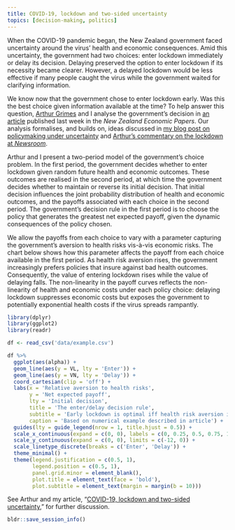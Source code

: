 ```yaml
---
title: COVID-19, lockdown and two-sided uncertainty
topics: [decision-making, politics]
---
```


When the COVID-19 pandemic began, the New Zealand government faced uncertainty around the virus' health and economic consequences.
Amid this uncertainty, the government had two choices: enter lockdown immediately or delay its decision.
Delaying preserved the option to enter lockdown if its necessity became clearer.
However, a delayed lockdown would be less effective if many people caught the virus while the government waited for clarifying information.

We know now that the government chose to enter lockdown early.
Was this the best choice given information available at the time?
To help answer this question, [Arthur Grimes](https://motu.nz/about-us/people/arthur-grimes/) and I analyse the government's decision in [an article][doi] published last week in the *New Zealand Economic Papers*.
Our analysis formalises, and builds on, ideas discussed in [my blog post on policymaking under uncertainty](/blog/policymaking-under-uncertainty/) and [Arthur's commentary on the lockdown at *Newsroom*](https://www.newsroom.co.nz/pro/was-lockdown-the-right-choice).

Arthur and I present a two-period model of the government's choice problem.
In the first period, the government decides whether to enter lockdown given random future health and economic outcomes.
These outcomes are realised in the second period, at which time the government decides whether to maintain or reverse its initial decision.
That initial decision influences the joint probability distribution of health and economic outcomes, and the payoffs associated with each choice in the second period.
The government's decision rule in the first period is to choose the policy that generates the greatest net expected payoff, given the dynamic consequences of the policy chosen.

We allow the payoffs from each choice to vary with a parameter capturing the government's aversion to health risks vis-à-vis economic risks.
The chart below shows how this parameter affects the payoff from each choice available in the first period.
As health risk aversion rises, the government increasingly prefers policies that insure against bad health outcomes.
Consequently, the value of entering lockdown rises while the value of delaying falls.
The non-linearity in the payoff curves reflects the non-linearity of health and economic costs under each policy choice: delaying lockdown suppresses economic costs but exposes the government to potentially exponential health costs if the virus spreads rampantly.

```r
library(dplyr)
library(ggplot2)
library(readr)

df <- read_csv('data/example.csv')

df %>%
  ggplot(aes(alpha)) +
  geom_line(aes(y = VL, lty = 'Enter')) +
  geom_line(aes(y = VN, lty = 'Delay')) +
  coord_cartesian(clip = 'off') +
  labs(x = 'Relative aversion to health risks',
       y = 'Net expected payoff',
       lty = 'Initial decision',
       title = 'The enter/delay decision rule',
       subtitle = 'Early lockdown is optimal iff health risk aversion is sufficiently large',
       caption = 'Based on numerical example described in article') +
  guides(lty = guide_legend(nrow = 1, title.hjust = 0.5)) +
  scale_x_continuous(expand = c(0, 0), labels = c(0, 0.25, 0.5, 0.75, 1)) +
  scale_y_continuous(expand = c(0, 0), limits = c(-12, 0)) +
  scale_linetype_discrete(breaks = c('Enter', 'Delay')) +
  theme_minimal() +
  theme(legend.justification = c(0.5, 1),
        legend.position = c(0.5, 1),
        panel.grid.minor = element_blank(),
        plot.title = element_text(face = 'bold'),
        plot.subtitle = element_text(margin = margin(b = 10)))
```

See Arthur and my article, "[COVID-19, lockdown and two-sided uncertainty][doi]," for further discussion.

[doi]: https://doi.org/10.1080/00779954.2020.1806340

```r
bldr::save_session_info()
```

